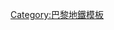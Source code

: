 {{Navbox
| name = 巴黎地鐵9號線
| title = [[巴黎地鐵9號線]]
| titlestyle = background:#b6bd00
| image = [[File:Metro-M.svg|30px]][[File:Paris Metro 9.svg|30px]]
| list1 = [[塞夫爾橋站|塞夫爾橋]] - [[比揚古站|比揚古]] - [[馬塞爾·松巴站|馬塞爾·松巴]] - [[聖克盧門站|聖克盧門]] - [[埃克賽蒙站|埃克賽蒙]] - [[米歇尔-安热-莫利托站|米歇爾-安熱-莫利托]] - [[米歇尔-安热-奥特伊站|米歇爾-安熱-奧特伊]] - [[雅斯門站|雅斯門]] - [[拉內爾拉格站|拉內爾拉格]] - [[犬舍站|犬舍]] - [[水泵路站|水泵路]] - [[托卡德羅站|托卡德羅]] - [[耶拿站|耶拿]] - [[阿爾瑪-瑪索站|阿爾瑪-瑪索]] - [[富兰克林·D·罗斯福站|富蘭克林·D·羅斯福]] - [[聖菲利普盧勒站|聖菲利普盧勒]] - [[米羅梅尼爾站|米羅梅尼爾]] - [[聖奧古斯丁站|聖奧古斯丁]]  - [[阿夫尔-科马丹站|阿夫爾-科馬丹]] - [[紹塞·昂坦-拉法葉站|紹塞·昂坦-拉法葉]] - [[黎塞留-杜羅站|黎塞留-杜羅]] - [[格蘭大道站|格蘭大道]] - [[佳音站|佳音]]  - [[斯特拉斯堡-聖但尼站|斯特拉斯堡-聖但尼]] - [[共和站 (巴黎地铁)|共和]] - [[奧貝坎普站|奧貝坎普]] - [[圣昂布瓦斯站|圣昂布瓦斯]] - [[伏爾泰站|伏爾泰]] - [[沙隆站|沙隆]] - [[鐵球路站|鐵球路]] - [[民族站 (巴黎地铁)|民族]] - [[布松瓦爾站|布松瓦爾]] - [[菜農站|菜農]] - [[蒙特勒伊門站|蒙特勒伊門]] - [[羅伯斯庇爾站|羅伯斯庇爾]] - [[沙佛十字路站|沙佛十字路]] - [[蒙特勒伊市政府站|蒙特勒伊市政府]]
}}
<noinclude>[[Category:巴黎地鐵模板]]</noinclude>